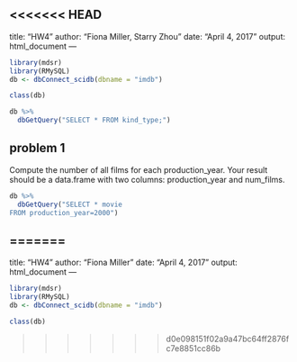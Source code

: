 <<<<<<< HEAD
---
title: "HW4"
author: "Fiona Miller, Starry Zhou"
date: "April 4, 2017"
output: html_document
---
```r
library(mdsr)
library(RMySQL)
db <- dbConnect_scidb(dbname = "imdb")
```

```r
class(db)
```

```r
db %>%
  dbGetQuery("SELECT * FROM kind_type;")
```

## problem 1
Compute the number of all films for each production_year. Your result should be a data.frame with two columns: production_year and num_films.
```r
db %>%
  dbGetQuery("SELECT * movie
FROM production_year=2000")
```
=======
---
title: "HW4"
author: "Fiona Miller"
date: "April 4, 2017"
output: html_document
---
```{r, message=FALSE, warning=FALSE}
library(mdsr)
library(RMySQL)
db <- dbConnect_scidb(dbname = "imdb")
```

```{r, include=FALSE}
class(db)
```

>>>>>>> d0e098151f02a9a47bc64ff2876fc7e8851cc86b
